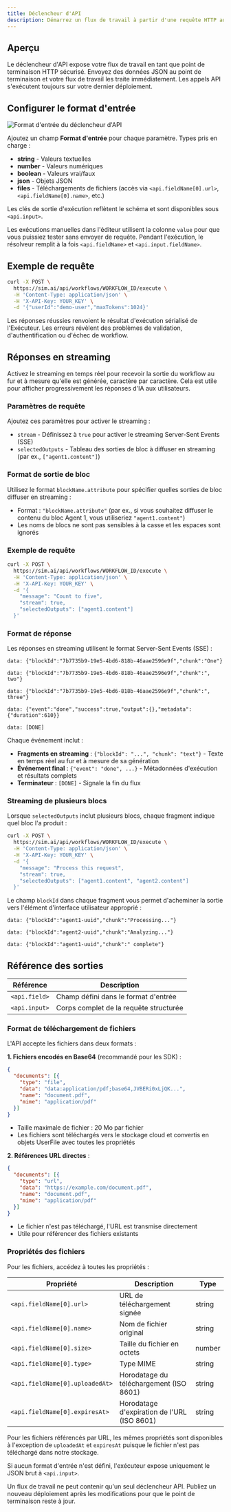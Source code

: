 ```yaml
---
title: Déclencheur d'API
description: Démarrez un flux de travail à partir d'une requête HTTP authentifiée
---
```



## Aperçu

Le déclencheur d'API expose votre flux de travail en tant que point de terminaison HTTP sécurisé. Envoyez des données JSON au point de terminaison et votre flux de travail les traite immédiatement. Les appels API s'exécutent toujours sur votre dernier déploiement.

## Configurer le format d'entrée

<div className='flex justify-center my-6'>
  <Image
    src='/static/triggers/api-trigger-light.png'
    alt="Format d'entrée du déclencheur d'API"
    width={400}
    height={250}
    className='rounded-xl border border-border shadow-sm'
  />
</div>

Ajoutez un champ **Format d'entrée** pour chaque paramètre. Types pris en charge :

- **string** - Valeurs textuelles
- **number** - Valeurs numériques
- **boolean** - Valeurs vrai/faux
- **json** - Objets JSON
- **files** - Téléchargements de fichiers (accès via `<api.fieldName[0].url>`, `<api.fieldName[0].name>`, etc.)

Les clés de sortie d'exécution reflètent le schéma et sont disponibles sous `<api.input>`.

Les exécutions manuelles dans l'éditeur utilisent la colonne `value` pour que vous puissiez tester sans envoyer de requête. Pendant l'exécution, le résolveur remplit à la fois `<api.fieldName>` et `<api.input.fieldName>`.

## Exemple de requête

```bash
curl -X POST \
  https://sim.ai/api/workflows/WORKFLOW_ID/execute \
  -H 'Content-Type: application/json' \
  -H 'X-API-Key: YOUR_KEY' \
  -d '{"userId":"demo-user","maxTokens":1024}'
```

Les réponses réussies renvoient le résultat d'exécution sérialisé de l'Exécuteur. Les erreurs révèlent des problèmes de validation, d'authentification ou d'échec de workflow.

## Réponses en streaming

Activez le streaming en temps réel pour recevoir la sortie du workflow au fur et à mesure qu'elle est générée, caractère par caractère. Cela est utile pour afficher progressivement les réponses d'IA aux utilisateurs.

### Paramètres de requête

Ajoutez ces paramètres pour activer le streaming :

- `stream` - Définissez à `true` pour activer le streaming Server-Sent Events (SSE)
- `selectedOutputs` - Tableau des sorties de bloc à diffuser en streaming (par ex., `["agent1.content"]`)

### Format de sortie de bloc

Utilisez le format `blockName.attribute` pour spécifier quelles sorties de bloc diffuser en streaming :
- Format : `"blockName.attribute"` (par ex., si vous souhaitez diffuser le contenu du bloc Agent 1, vous utiliseriez `"agent1.content"`)
- Les noms de blocs ne sont pas sensibles à la casse et les espaces sont ignorés

### Exemple de requête

```bash
curl -X POST \
  https://sim.ai/api/workflows/WORKFLOW_ID/execute \
  -H 'Content-Type: application/json' \
  -H 'X-API-Key: YOUR_KEY' \
  -d '{
    "message": "Count to five",
    "stream": true,
    "selectedOutputs": ["agent1.content"]
  }'
```

### Format de réponse

Les réponses en streaming utilisent le format Server-Sent Events (SSE) :

```
data: {"blockId":"7b7735b9-19e5-4bd6-818b-46aae2596e9f","chunk":"One"}

data: {"blockId":"7b7735b9-19e5-4bd6-818b-46aae2596e9f","chunk":", two"}

data: {"blockId":"7b7735b9-19e5-4bd6-818b-46aae2596e9f","chunk":", three"}

data: {"event":"done","success":true,"output":{},"metadata":{"duration":610}}

data: [DONE]
```

Chaque événement inclut :
- **Fragments en streaming** : `{"blockId": "...", "chunk": "text"}` - Texte en temps réel au fur et à mesure de sa génération
- **Événement final** : `{"event": "done", ...}` - Métadonnées d'exécution et résultats complets
- **Terminateur** : `[DONE]` - Signale la fin du flux

### Streaming de plusieurs blocs

Lorsque `selectedOutputs` inclut plusieurs blocs, chaque fragment indique quel bloc l'a produit :

```bash
curl -X POST \
  https://sim.ai/api/workflows/WORKFLOW_ID/execute \
  -H 'Content-Type: application/json' \
  -H 'X-API-Key: YOUR_KEY' \
  -d '{
    "message": "Process this request",
    "stream": true,
    "selectedOutputs": ["agent1.content", "agent2.content"]
  }'
```

Le champ `blockId` dans chaque fragment vous permet d'acheminer la sortie vers l'élément d'interface utilisateur approprié :

```
data: {"blockId":"agent1-uuid","chunk":"Processing..."}

data: {"blockId":"agent2-uuid","chunk":"Analyzing..."}

data: {"blockId":"agent1-uuid","chunk":" complete"}
```

## Référence des sorties

| Référence | Description |
|-----------|-------------|
| `<api.field>` | Champ défini dans le format d'entrée |
| `<api.input>` | Corps complet de la requête structurée |

### Format de téléchargement de fichiers

L'API accepte les fichiers dans deux formats :

**1. Fichiers encodés en Base64** (recommandé pour les SDK) :

```json
{
  "documents": [{
    "type": "file",
    "data": "data:application/pdf;base64,JVBERi0xLjQK...",
    "name": "document.pdf",
    "mime": "application/pdf"
  }]
}
```

- Taille maximale de fichier : 20 Mo par fichier
- Les fichiers sont téléchargés vers le stockage cloud et convertis en objets UserFile avec toutes les propriétés

**2. Références URL directes** :

```json
{
  "documents": [{
    "type": "url",
    "data": "https://example.com/document.pdf",
    "name": "document.pdf",
    "mime": "application/pdf"
  }]
}
```

- Le fichier n'est pas téléchargé, l'URL est transmise directement
- Utile pour référencer des fichiers existants

### Propriétés des fichiers

Pour les fichiers, accédez à toutes les propriétés :

| Propriété | Description | Type |
|----------|-------------|------|
| `<api.fieldName[0].url>` | URL de téléchargement signée | string |
| `<api.fieldName[0].name>` | Nom de fichier original | string |
| `<api.fieldName[0].size>` | Taille du fichier en octets | number |
| `<api.fieldName[0].type>` | Type MIME | string |
| `<api.fieldName[0].uploadedAt>` | Horodatage du téléchargement (ISO 8601) | string |
| `<api.fieldName[0].expiresAt>` | Horodatage d'expiration de l'URL (ISO 8601) | string |

Pour les fichiers référencés par URL, les mêmes propriétés sont disponibles à l'exception de `uploadedAt` et `expiresAt` puisque le fichier n'est pas téléchargé dans notre stockage.

Si aucun format d'entrée n'est défini, l'exécuteur expose uniquement le JSON brut à `<api.input>`.

<Callout type="warning">
Un flux de travail ne peut contenir qu'un seul déclencheur API. Publiez un nouveau déploiement après les modifications pour que le point de terminaison reste à jour.
</Callout>
